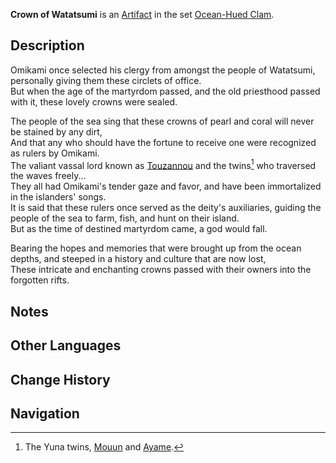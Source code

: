 {{Artifact Infobox
|image = Item Crown of Watatsumi.png
|set   = Ocean-Hued Clam
|piece = Circlet of Logos
}}
{{Description|An ancient, intricate crown that was once used by a forgotten clergy member. Today, this relic has been enshrined with great ceremony by the people of Watatsumi.}}
'''Crown of Watatsumi''' is an [[Artifact]] in the set [[Ocean-Hued Clam]].

==Description==
Omikami once selected his clergy from amongst the people of Watatsumi, personally giving them these circlets of office.<br />But when the age of the martyrdom passed, and the old priesthood passed with it, these lovely crowns were sealed.

The people of the sea sing that these crowns of pearl and coral will never be stained by any dirt,<br />And that any who should have the fortune to receive one were recognized as rulers by Omikami.<br />The valiant vassal lord known as [[Touzannou]] and the twins<ref name="Yuna Twins" group="Note">The Yuna twins, [[Mouun]] and [[Ayame]].</ref> who traversed the waves freely...<br />They all had Omikami's tender gaze and favor, and have been immortalized in the islanders' songs.<br />It is said that these rulers once served as the deity's auxiliaries, guiding the people of the sea to farm, fish, and hunt on their island.<br />But as the time of destined martyrdom came, a god would fall.

Bearing the hopes and memories that were brought up from the ocean depths, and steeped in a history and culture that are now lost,<br />These intricate and enchanting crowns passed with their owners into the forgotten rifts.

==Notes==
{{Reflist|note=q}}

==Other Languages==
{{Other Languages
|en      = Crown of Watatsumi
|zhs     = 海祇之冠
|zhs_rm  = Hǎiqí zhī Guàn
|zht     = 海祇之冠
|zht_rm  = Hǎiqí zhī Guàn
|zh_tl   = Crown of Watatsumi
|ja      = 海祇の冠
|ja_rm   = Watatsumi no Kanmuri
|ja_tl   = Crown of Watatsumi
|ko      = 와타츠미의 왕관
|ko_rm   = Watacheumi-ui Wanggwan
|ko_tl   = Crown of Watatsumi
|es      = Corona de Watatsumi
|es_tl   = Crown of Watatsumi
|fr      = Couronne de Watatsumi
|fr_tl   = Crown of Watatsumi
|ru      = Корона Ватацуми
|ru_tl   = 
|th      = Crown of Watatsumi
|vi      = Vương Miện Watatsumi
|vi_tl   = 
|de      = Krone von Watatsumi
|de_tl   = Crown of Watatsumi
|id      = Crown of Watatsumi
|pt      = Coroa de Watatsumi
|pt_tl   = 
}}

==Change History==
{{Change History|2.3}}

==Navigation==
{{Artifact Set Navbox|Ocean-Hued Clam}}